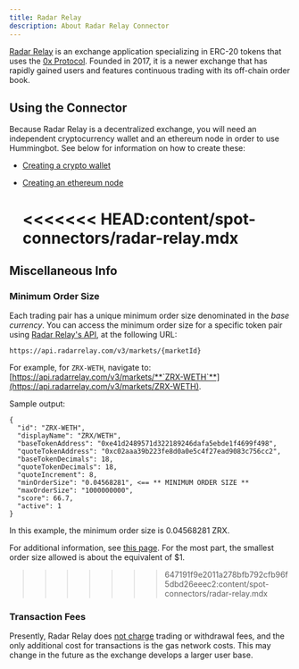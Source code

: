 ```yaml
---
title: Radar Relay
description: About Radar Relay Connector
---
```


[Radar Relay](https://radarrelay.com/) is an exchange application specializing in ERC-20 tokens that uses the [0x Protocol](https://0x.org/). Founded in 2017, it is a newer exchange that has rapidly gained users and features continuous trading with its off-chain order book.

## Using the Connector

Because Radar Relay is a decentralized exchange, you will need an independent cryptocurrency wallet and an ethereum node in order to use Hummingbot. See below for information on how to create these:

- [Creating a crypto wallet](/operation/keys-wallets-nodes/#wallets)
- [Creating an ethereum node](/operation/keys-wallets-nodes/#setup-ethereum-nodes)

  # <<<<<<< HEAD:content/spot-connectors/radar-relay.mdx

## Miscellaneous Info

### Minimum Order Size

Each trading pair has a unique minimum order size denominated in the _base currency_. You can access the minimum order size for a specific token pair using [Radar Relay's API](https://developers.radarrelay.com/api/feed-api/markets), at the following URL:

```
https://api.radarrelay.com/v3/markets/{marketId}
```

For example, for `ZRX-WETH`, navigate to: [https://api.radarrelay.com/v3/markets/**`ZRX-WETH`**](https://api.radarrelay.com/v3/markets/ZRX-WETH).

Sample output:

```
{
  "id": "ZRX-WETH",
  "displayName": "ZRX/WETH",
  "baseTokenAddress": "0xe41d2489571d322189246dafa5ebde1f4699f498",
  "quoteTokenAddress": "0xc02aaa39b223fe8d0a0e5c4f27ead9083c756cc2",
  "baseTokenDecimals": 18,
  "quoteTokenDecimals": 18,
  "quoteIncrement": 8,
  "minOrderSize": "0.04568281", <== ** MINIMUM ORDER SIZE **
  "maxOrderSize": "1000000000",
  "score": 66.7,
  "active": 1
}
```

In this example, the minimum order size is 0.04568281 ZRX.

For additional information, see [this page](https://support.radarrelay.com/en/support/solutions/articles/42000022036-do-you-have-a-minimum-or-maximum-order-size-). For the most part, the smallest order size allowed is about the equivalent of \$1.

> > > > > > > 647191f9e2011a278bfb792cfb96f5dbd26eeec2:content/spot-connectors/radar-relay.mdx

### Transaction Fees

Presently, Radar Relay does [not charge](https://support.radarrelay.com/en/support/solutions/articles/42000022033-what-are-your-fees-) trading or withdrawal fees, and the only additional cost for transactions is the gas network costs. This may change in the future as the exchange develops a larger user base.
